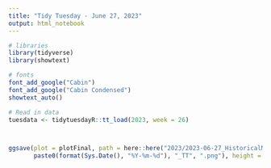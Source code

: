 ```yaml
---
title: "Tidy Tuesday - June 27, 2023"
output: html_notebook
---
```

```r
# libraries
library(tidyverse)
library(showtext)

# fonts
font_add_google("Cabin")
font_add_google("Cabin Condensed")
showtext_auto()

# Read in data
tuesdata <- tidytuesdayR::tt_load(2023, week = 26)
```

```r
```

```r
```

```r
ggsave(plot = plotFinal, path = here::here("2023/2023-06-27_HistoricalMarkers/"),
       paste0(format(Sys.Date(), "%Y-%m-%d"), "_TT", ".png"), height = 8, width = 11, unit = "in")
```
